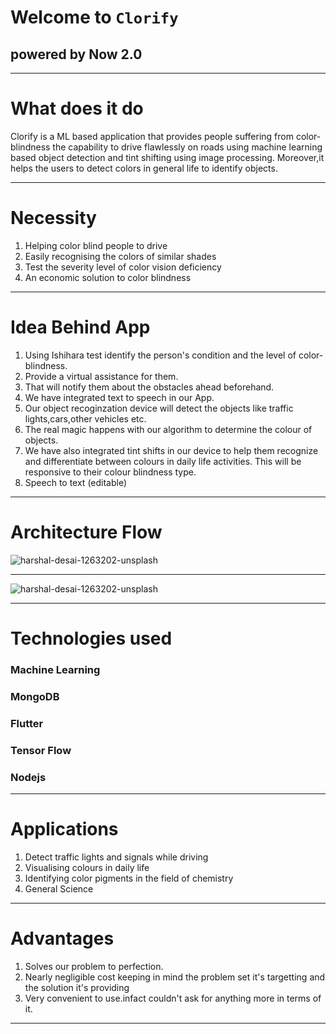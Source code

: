 # Welcome to `Clorify`
## powered by Now 2.0
---
# What does it do

Clorify is a ML based application that provides people suffering from color-blindness the capability to drive flawlessly on roads using machine learning based object detection and tint shifting using image processing. Moreover,it helps the users to detect colors in general life to identify objects.

---

# Necessity
1. Helping color blind people to drive
2. Easily recognising the colors of similar shades
3. Test the severity level of color vision deficiency
4. An economic solution to color blindness

---

# Idea Behind App
1. Using Ishihara test identify the person's condition and the level of color-blindness.
2. Provide a virtual assistance for them. 
3. That will notify them about the obstacles ahead beforehand.
4. We have integrated text to speech in our App.
5. Our object recoginzation device will detect the objects like traffic lights,cars,other vehicles etc.
6. The real magic happens with our algorithm to determine the colour of objects.
7. We have also integrated tint shifts in our device to help them recognize and differentiate between colours in daily life activities.
   This will be responsive to their colour blindness type.
8. Speech to text (editable)

---

# Architecture Flow

<img src="https://camo.githubusercontent.com/c29e480953a8ae32af71d550e9c10403dd3d2a94/68747470733a2f2f692e6962622e636f2f7a4e7058584a742f636f6c6f726966792d312e706e67" alt="harshal-desai-1263202-unsplash" border="0" />

---

<img src="https://i.ebayimg.com/images/g/RDgAAOSwFqJWtPco/s-l300.jpg" alt="harshal-desai-1263202-unsplash" border="0" />

---
   
# Technologies used

### Machine Learning 
### MongoDB 
### Flutter
### Tensor Flow 
### Nodejs 

---
# Applications
1. Detect traffic lights and signals while driving
2. Visualising colours in daily life
3. Identifying color pigments in the field of chemistry
4. General Science

---

# Advantages
1. Solves our problem to perfection.
2. Nearly negligible cost keeping in mind the problem set it's targetting and the solution it's providing
3. Very convenient to use.infact couldn't ask for anything more in terms  of it. 

---
